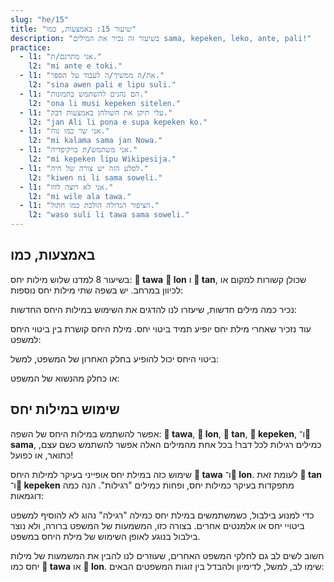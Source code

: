 ```yaml
---
slug: "he/15"
title: "שיעור 15: באמצעות, כמו"
description: "בשיעור זה נכיר את המילים sama, kepeken, leko, ante, pali!"
practice:
  - l1: "אני מתרגם/ת."
    l2: "mi ante e toki."
  - l1: "את/ה ממשיך/ה לעבוד על הספר."
    l2: "sina awen pali e lipu suli."
  - l1: "הם נהנים להשתמש בתמונות."
    l2: "ona li musi kepeken sitelen."
  - l1: "עלי תיקן את השולחן באמצעות דבק."
    l2: "jan Ali li pona e supa kepeken ko."
  - l1: "אני שר כמו נוח."
    l2: "mi kalama sama jan Nowa."
  - l1: "אני משתמש/ת בויקיפדיה."
    l2: "mi kepeken lipu Wikipesija."
  - l1: "לסלע הזה יש צורה של חיה."
    l2: "kiwen ni li sama soweli."
  - l1: "אני לא רוצה לזוז."
    l2: "mi wile ala tawa."
  - l1: "הציפור הגדולה הולכת כמו חתול."
    l2: "waso suli li tawa sama soweli."
---
```




## באמצעות, כמו

בשיעור 8 למדנו שלוש מילות יחס: **󱥩 tawa** **󱤬 lon** ו **󱥧 tan**, שכולן קשורות למקום או לכיוון במרחב. יש בשפה שתי מילות יחס נוספות:

<List>
  <Word sl="kepeken" m="עם שימוש ב..., באמצעות" />
  <Word sl="sama" m="כמו, בדומה ל..." />
</List>

נכיר כמה מילים חדשות, שיעזרו לנו להדגים את השימוש במילות היחס החדשות:

<List>
  <Word sl="ante" m="לשנות, שונה, אחר" />
  <Word sl="pali" m="לבנות, ליצור" />
  <Word sl="leko" m="לבנה, בלוק" />
</List>

עוד נזכיר שאחרי מילת יחס יופיע תמיד ביטוי יחס. מילת היחס קושרת בין ביטוי היחס למשפט:

<List>
  <Word sl="sama sina" m="כמוך" />
  <Word sl="kepeken toki" m="באמצעות שפת..." />
  <Word sl="kepeken ilo ante" m="באמצעות כלי אחר" />
</List>

ביטוי היחס יכול להופיע בחלק האחרון של המשפט, למשל:

<List>
  <Sentence sl="mi toki sama sina." m="אני מדבר כמוך." />
  <Sentence sl="mi pali e leko kepeken ilo." m="אני בונה קוביות באמצעות כלי כלשהו." />
</List>

או כחלק מהנשוא של המשפט:

<List>
  <Sentence sl="ona li sama sina." m="הם בדיוק כמוך." />
  <Sentence sl="ona li kepeken ilo." m="הם משתמשים בכלי כלשהו." />
</List>

## שימוש במילות יחס

אפשר להשתמש במילות היחס של השפה: **󱥩 tawa**, **󱤬 lon**, **󱥧 tan**, **󱤙 kepeken**, ו־**󱥖 sama**, כמילים רגילות לכל דבר! בכל אחת מהמילים האלה אפשר להשתמש כשם עצם, כתואר, או כפועל! 

<List>
  <Word sl="tawa" m="לזוז, תנועה, נע" />
  <Word sl="lon" m="אמיתי, קיים, ישנו" />
  <Word sl="tan" m="סיבה, גורם" />
  <Word sl="kepeken" m="שימוש" />
  <Word sl="sama" m="דומה, זהות" />
</List>

שימוש כזה במילת יחס אופייני בעיקר למילות היחס **󱥩 tawa** ו־**󱤬 lon**. לעומת זאת **󱥧 tan** ו־**󱤙 kepeken** מתפקדות בעיקר כמילות יחס, ופחות כמילים "רגילות". הנה כמה דוגמאות:

<List>
  <Sentence sl="sona mi li sama." 
	  m="הידע שלי זהה (לידע של משהו אחר, שככל הנראה הופיע במשפט הקודם)." 
 />
  <Sentence
    sl="toki sina li lon."
    m="את/ה צודק/ת (הדברים שאת/ה אומר/ת נכונים)."
  />
  <Sentence
    sl="mi wile lukin e sitelen tawa."
    m="אני רוצה לצפות בסרט (=תמונה זזה)."
  />
  <Sentence sl="mi sona ala e tan." m=".אני לא יודע לָמה (את הסיבה)" />
</List>

כדי למנוע בילבול, כשמשתמשים במילת יחס כמילה "רגילה" נהוג לא להוסיף למשפט ביטויי יחס או אלמנטים אחרים. בצורה כזו, המשמעות של המשפט ברורה, ולא נוצר בילבול בנוגע לאופן השימוש של מילת היחס במשפט.

חשוב לשים לב גם לחלקי המשפט האחרים, שעוזרים לנו להבין את המשמעות של מילות יחס כמו **󱥩 tawa** או **󱤬 lon**. שימו לב, למשל, לדימיון ולהבדל בין זוגות המשפטים הבאים:

<List>
  <Sentence
    sl="jan li tawa tomo."
    m="האיש/ה הולך/ת הביתה. (שימוש כמילת יחס)"
  />
  <Sentence sl="jan li tawa e tomo." m="האיש/ה מזיז/ה את הבית. (שימוש באותה מילה כפועל)" />
  <Sentence sl="mi lon ma." m="אני על האדמה. (שימוש כמילת יחס)" />
  <Sentence
    sl="mi lon e ma."
    m="אני מקים/ה טריטוריה. (שימוש כפועל, במובן של: הופך משהו לקיים)"
  />
</List>

<Practice exercises={frontmatter.practice} />

